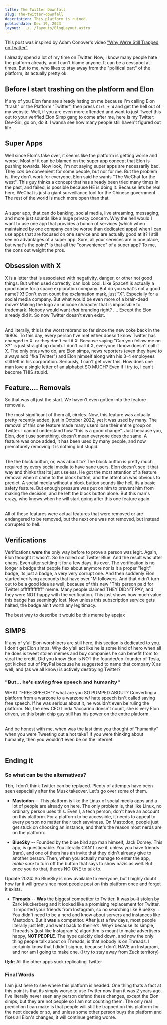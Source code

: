 ```yaml
---
title: The Twitter Downfall
slug: the-twitter-downfall
description: This platform is ruined.
publishdate: Dec 19, 2023
layout: ../../layouts/BlogLayout.astro
---
```





This post was inspired by <SocialMediaLink username="@TheAdamConover" variant="youtube">Adam Conover's</SocialMediaLink> video ["Why We’re Still Trapped on Twitter"](https://youtube.com/watch?v=7-tUhFpbXLk)

I already spend a lot of my time on Twitter. Now, I know many people hate the platform already, and I can't blame anyone. It can be a cesspool at times. But to me, who likes to stay away from the "political part" of the platform, its actually pretty ok.

## Before I start trashing on the platform and Elon

If any of you Elon fans are already hating on me because I'm calling Elon "trash" or the Platform "Twitter", then press `Ctrl + W` and get the hell out of my website. Well, if you are even more offended and want to just Tweet this out to your verified Elon Simp gang to come after me, here is my Twitter: <SocialMediaLink username="@DevSiriTweets" variant="twitter">Dev-Siri</SocialMediaLink>, go on, do it. I wanna see how many people still haven't figured out life.

## Super Apps

Well since Elon's take over, it seems like the platform is getting worse and worse. Most of it can be blamed on the super app concept that Elon is pushing towards. Now look, I'm not saying super apps are necessarily bad. They _can_ be convenient for some people, but nor for me. But the problem is, they don't work for everyone. Elon said he wants "The WeChat for the west". This guy thinks a concept that has already been tried many times in the past, and failed, is possible because HE is doing it. Because lets be real here, WeChat is just a giant surveillance tool for the Chinese government. The rest of the world is much more open than that. <br /> <br />

A super app, that can do banking, social media, live streaming, messaging, and more just sounds like a huge privacy concern. Why the hell would I want to use one app that provides a bunch of services (which when maintained by one company can be worse than dedicated apps) when I can use apps that are focused on one service and are actually good at it?
I still see no advantages of a super app. Sure, all your services are in one place, but what's the point? Is that all the "convenience" of a super app? To me, the cons out weight the pros.

## Obsession with X

X is a letter that is associated with negativity, danger, or other not good things. But when used correctly, can look cool. Like SpaceX is actually a good name for a space exploration company. But do you what's not a good name? X! Don't even count the exclamation mark, just "X". Especially for a social media company. But what would be even more of a brain-dead move? Making the logo an unicode character that is impossible to trademark. Nobody would want _that_ branding right? .... Except the Elon already did it. So now Twitter doesn't even exist. <br /> <br />

And literally, this is the worst rebrand so far since the new coke back in the 1980s. To this day, every person I've met either doesn't know Twitter has changed to X, or they don't call it X. Because saying "Can you follow me on X?" is just straight up dumb. I don't call it X, everyone I know doesn't call it X. The only ones who do, are Elon simps, news reporters (even they have to always add "fka Twitter") and Elon himself along with his 3-4 employees still left in his corporation. Seriously, I can't get over this. How does one man love a single letter of an alphabet SO MUCH? Even if I try to, I can't become THIS stupid.

## Feature.... Removals

So that was all just the start. We haven't even gotten into the feature removals.

The most significant of them all, circles. Now, this feature was actually pretty recently added, just in October 2022, yet it was used by many. The removal of this one feature made many users lose their entire group on Twitter. I cannot understand how "this is a good change". Just because you, Elon, don't use something, doesn't mean everyone does the same. A feature was once added, it has been used by many people, and now prematurely removing it is nothing but stupid. <br /> <br />

The the block button, or, was about to? The block button is pretty much required by every social media to have sane users. Elon doesn't see it that way and thinks that its just useless. He got the most attention of a feature removal when it came to the block button, and the attention was obvious to predict. A social media without a block button sounds like hell, its a basic safety feature. But enough pressure was put on him to prevent him from making the decision, and he left the block button alone. But this man's crazy, who knows when he will start going after this one feature again. <br /> <br />

All of these features were actual features that were removed or are endangered to be removed, but the next one was not removed, but instead corrupted to hell.

## Verifications

Verifications **were** the only way before to prove a person was legit. Again, Elon thought it wasn't. So he rolled out Twitter Blue. And the result was utter chaos. Even after settling it for a few days, its over. The verification is no longer a badge that people flex about anymore nor is it a proper "legit" badge, its just a badge, a very very corrupt one. And then suddenly Elon started verifying accounts that have over 1M followers. And that didn't turn out to be a good idea as well, because of this new "This person paid for Twitter pfffffffffffff" meme. Many people claimed THEY DIDN'T PAY, and they were NOT happy with the verification. This just shows how much value this badge has seemingly lost. Now unless this subscription service gets halted, the badge ain't worth any legitimacy.

The best way to describe it would be this meme by <SocialMediaLink username="@jaxaping" variant="twitter">apejax</SocialMediaLink>

<Tweet id="1757966526366519675" />

## SIMPS

If any of y'all Elon worshipers are still here, this section is dedicated to you. I don't get Elon simps. Why do y'all act like he is some kind of hero when all he does is tweet stolen memes and buy companies he can benefit from to steal the credit. Did you know Elon is NOT the founder/co-founder of Tesla, got kicked out of PayPal because he suggested to name that company X as well, and (as we all know) is actively destroying Twitter?

### "But... he's saving free speech and humanity"

WHAT "FREE SPEECH"? what are you SO PUMPED ABOUT? Converting a platform from a warzone to a warzone w/ hate speech isn't called saving free speech. If he was serious about it, he wouldn't even be ruling the platform. No, the new CEO Linda Yaccarino doesn't count, she is very Elon driven, so this brain chip guy still has his power on the entire platform. <br /> <br />

And be honest with me, when was the last time you thought of "humanity" when you were Tweeting out a hot take? If you were thinking about humanity, then you wouldn't even be on the internet. <br /> <br />

## Ending it

### So what can be the alternatives?

Tbh, I don't think Twitter can be replaced. Plenty of attempts have been seen especially after the Musk takeover. Let's go over some of them.

- **Mastodon** -- This platform is like the Linux of social media apps and a lot of people are already on here. The only problem is, that like Linux, no ordinary person uses this. Even I, a tech person, don't have an account on this platform. For a platform to be accessible, it needs to appeal to every person no matter their tech savviness. On Mastodon, people just get stuck on choosing an instance, and that's the reason most nerds are on the platform.

- **BlueSky** -- Founded by the blue bird app man himself, Jack Dorsey. This app, is questionable. You literally CAN'T use it, unless you have friends (rare), and one of them has an invite that they didn't already give to another person. Then, when you actually manage to enter the app, _make sure_ to turn off the button that says to show nazis as well. But once you do that, theres NO ONE to talk to.

Update 2024: So BlueSky is now available to everyone, but I highly doubt how far it will grow since most people post on this platform once and forget it exists.

- **Threads** -- **Was** the biggest competitor to Twitter. It was ~~built~~ stolen by Zark Muckerberg and it looked like a promising replacement for Twitter. It imported your friends from Instagram, so no searching like BlueSky + You didn't need to be a nerd and know about servers and instances like Mastodon. But it **was** a competitor. After just a few days, most people literally just left, and went back to their e𝕏. Why? because its simple, Threads's (just like Instagram's) algorithm is meant to make advertisers happy, **NOT PEOPLE**. The hype quickly died down, and now the only thing people talk about on Threads, is that nobody is on Threads. I certainly know that I didn't signup, because I don't HAVE an Instagram, and nor am I going to make one. (I try to stay away from Zuck territory)

**tl;dr**: All the other apps suck replicating Twitter

### Final Words

I am just here to see where this platform is headed. One thing thats a fact at this point is that its simply worse to use Twitter now than it was 2 years ago. I've literally never seen any person defend these changes, except the Elon simps, but they are not people so I am not counting them. The only real prediction I can make is that people will still be trapped on this platform for the next decade or so, and unless some other person buys the platform and fixes all Elon's changes, it will continue getting worse.
